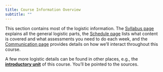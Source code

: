 ```yaml
---
title: Course Information Overview
subtitle: ""
---
```


This section contains most of the logistic information. The [Syllabus page](./Course_Syllabus.qmd) explains all the general logistic parts, the [Schedule page](./Course_schedule.qmd) lists what content is covered and what assessments you need to do each week, and the [Communication page](./Course_Communication.qmd) provides details on how we'll interact throughout this course.

A few more logistic details can be found in other places, e.g., the [**introductory unit**](../modules/module_intro_tools/Introduction_Course.qmd) of this course. You'll be pointed to the sources.
